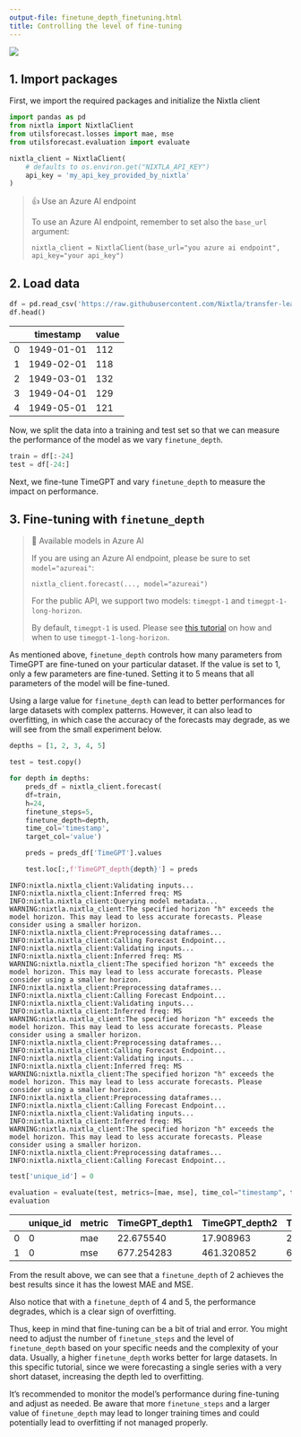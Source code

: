 ```yaml
---
output-file: finetune_depth_finetuning.html
title: Controlling the level of fine-tuning
---
```



[![](https://colab.research.google.com/assets/colab-badge.svg)](https://colab.research.google.com/github/Nixtla/nixtla/blob/main/nbs/docs/tutorials/23_finetune_depth_finetuning.ipynb)

## 1. Import packages

First, we import the required packages and initialize the Nixtla client

```python
import pandas as pd
from nixtla import NixtlaClient
from utilsforecast.losses import mae, mse
from utilsforecast.evaluation import evaluate
```


```python
nixtla_client = NixtlaClient(
    # defaults to os.environ.get("NIXTLA_API_KEY")
    api_key = 'my_api_key_provided_by_nixtla'
)
```

> 👍 Use an Azure AI endpoint
>
> To use an Azure AI endpoint, remember to set also the `base_url`
> argument:
>
> `nixtla_client = NixtlaClient(base_url="you azure ai endpoint", api_key="your api_key")`

## 2. Load data

```python
df = pd.read_csv('https://raw.githubusercontent.com/Nixtla/transfer-learning-time-series/main/datasets/air_passengers.csv')
df.head()
```

|     | timestamp  | value |
|-----|------------|-------|
| 0   | 1949-01-01 | 112   |
| 1   | 1949-02-01 | 118   |
| 2   | 1949-03-01 | 132   |
| 3   | 1949-04-01 | 129   |
| 4   | 1949-05-01 | 121   |

Now, we split the data into a training and test set so that we can
measure the performance of the model as we vary `finetune_depth`.

```python
train = df[:-24]
test = df[-24:]
```

Next, we fine-tune TimeGPT and vary `finetune_depth` to measure the
impact on performance.

## 3. Fine-tuning with `finetune_depth`

> 📘 Available models in Azure AI
>
> If you are using an Azure AI endpoint, please be sure to set
> `model="azureai"`:
>
> `nixtla_client.forecast(..., model="azureai")`
>
> For the public API, we support two models: `timegpt-1` and
> `timegpt-1-long-horizon`.
>
> By default, `timegpt-1` is used. Please see [this
> tutorial](https://docs.nixtla.io/docs/tutorials-long_horizon_forecasting)
> on how and when to use `timegpt-1-long-horizon`.

As mentioned above, `finetune_depth` controls how many parameters from
TimeGPT are fine-tuned on your particular dataset. If the value is set
to 1, only a few parameters are fine-tuned. Setting it to 5 means that
all parameters of the model will be fine-tuned.

Using a large value for `finetune_depth` can lead to better performances
for large datasets with complex patterns. However, it can also lead to
overfitting, in which case the accuracy of the forecasts may degrade, as
we will see from the small experiment below.

```python
depths = [1, 2, 3, 4, 5]

test = test.copy()

for depth in depths:
    preds_df = nixtla_client.forecast(
    df=train, 
    h=24, 
    finetune_steps=5,
    finetune_depth=depth,
    time_col='timestamp', 
    target_col='value')

    preds = preds_df['TimeGPT'].values

    test.loc[:,f'TimeGPT_depth{depth}'] = preds
```

``` text
INFO:nixtla.nixtla_client:Validating inputs...
INFO:nixtla.nixtla_client:Inferred freq: MS
INFO:nixtla.nixtla_client:Querying model metadata...
WARNING:nixtla.nixtla_client:The specified horizon "h" exceeds the model horizon. This may lead to less accurate forecasts. Please consider using a smaller horizon.
INFO:nixtla.nixtla_client:Preprocessing dataframes...
INFO:nixtla.nixtla_client:Calling Forecast Endpoint...
INFO:nixtla.nixtla_client:Validating inputs...
INFO:nixtla.nixtla_client:Inferred freq: MS
WARNING:nixtla.nixtla_client:The specified horizon "h" exceeds the model horizon. This may lead to less accurate forecasts. Please consider using a smaller horizon.
INFO:nixtla.nixtla_client:Preprocessing dataframes...
INFO:nixtla.nixtla_client:Calling Forecast Endpoint...
INFO:nixtla.nixtla_client:Validating inputs...
INFO:nixtla.nixtla_client:Inferred freq: MS
WARNING:nixtla.nixtla_client:The specified horizon "h" exceeds the model horizon. This may lead to less accurate forecasts. Please consider using a smaller horizon.
INFO:nixtla.nixtla_client:Preprocessing dataframes...
INFO:nixtla.nixtla_client:Calling Forecast Endpoint...
INFO:nixtla.nixtla_client:Validating inputs...
INFO:nixtla.nixtla_client:Inferred freq: MS
WARNING:nixtla.nixtla_client:The specified horizon "h" exceeds the model horizon. This may lead to less accurate forecasts. Please consider using a smaller horizon.
INFO:nixtla.nixtla_client:Preprocessing dataframes...
INFO:nixtla.nixtla_client:Calling Forecast Endpoint...
INFO:nixtla.nixtla_client:Validating inputs...
INFO:nixtla.nixtla_client:Inferred freq: MS
WARNING:nixtla.nixtla_client:The specified horizon "h" exceeds the model horizon. This may lead to less accurate forecasts. Please consider using a smaller horizon.
INFO:nixtla.nixtla_client:Preprocessing dataframes...
INFO:nixtla.nixtla_client:Calling Forecast Endpoint...
```

```python
test['unique_id'] = 0

evaluation = evaluate(test, metrics=[mae, mse], time_col="timestamp", target_col="value")
evaluation
```

|  | unique_id | metric | TimeGPT_depth1 | TimeGPT_depth2 | TimeGPT_depth3 | TimeGPT_depth4 | TimeGPT_depth5 |
|----|----|----|----|----|----|----|----|
| 0 | 0 | mae | 22.675540 | 17.908963 | 21.318518 | 24.745096 | 28.734302 |
| 1 | 0 | mse | 677.254283 | 461.320852 | 676.202126 | 991.835359 | 1119.722602 |

From the result above, we can see that a `finetune_depth` of 2 achieves
the best results since it has the lowest MAE and MSE.

Also notice that with a `finetune_depth` of 4 and 5, the performance
degrades, which is a clear sign of overfitting.

Thus, keep in mind that fine-tuning can be a bit of trial and error. You
might need to adjust the number of `finetune_steps` and the level of
`finetune_depth` based on your specific needs and the complexity of your
data. Usually, a higher `finetune_depth` works better for large
datasets. In this specific tutorial, since we were forecasting a single
series with a very short dataset, increasing the depth led to
overfitting.

It’s recommended to monitor the model’s performance during fine-tuning
and adjust as needed. Be aware that more `finetune_steps` and a larger
value of `finetune_depth` may lead to longer training times and could
potentially lead to overfitting if not managed properly.

